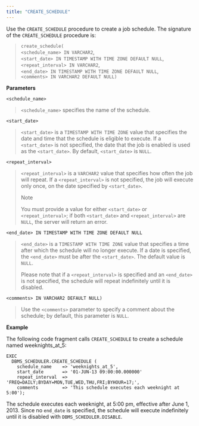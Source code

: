 ```yaml
---
title: "CREATE_SCHEDULE"
---
```


Use the `CREATE_SCHEDULE` procedure to create a job schedule. The signature of the `CREATE_SCHEDULE` procedure is:

> `create_schedule(`  
> `<schedule_name> IN VARCHAR2`,  
> `<start_date> IN TIMESTAMP WITH TIME ZONE DEFAULT NULL`,  
> `<repeat_interval> IN VARCHAR2`,  
> `<end_date> IN TIMESTAMP WITH TIME ZONE DEFAULT NULL`,  
> `<comments> IN VARCHAR2 DEFAULT NULL)`

**Parameters**

`<schedule_name>`

> `<schedule_name>` specifies the name of the schedule.

`<start_date>`

> `<start_date>` is a `TIMESTAMP WITH TIME ZONE` value that specifies the date and time that the schedule is eligible to execute. If a `<start_date>` is not specified, the date that the job is enabled is used as the `<start_date>`. By default, `<start_date>` is `NULL`.

`<repeat_interval>`

> `<repeat_interval>` is a `VARCHAR2` value that specifies how often the job will repeat. If a `<repeat_interval>` is not specified, the job will execute only once, on the date specified by `<start_date>`.
> 
> <div class="note">
> 
> <div class="title">
> 
> Note
> 
> </div>
> 
> You must provide a value for either `<start_date>` or `<repeat_interval>`; if both `<start_date>` and `<repeat_interval>` are `NULL`, the server will return an error.
> 
> </div>

`<end_date> IN TIMESTAMP WITH TIME ZONE DEFAULT NULL`

> `<end_date>` is a `TIMESTAMP WITH TIME ZONE` value that specifies a time after which the schedule will no longer execute. If a date is specified, the `<end_date>` must be after the `<start_date>`. The default value is `NULL`.
> 
> Please note that if a `<repeat_interval>` is specified and an `<end_date>` is not specified, the schedule will repeat indefinitely until it is disabled.

`<comments> IN VARCHAR2 DEFAULT NULL)`

> Use the `<comments>` parameter to specify a comment about the schedule; by default, this parameter is `NULL`.

**Example**

The following code fragment calls `CREATE_SCHEDULE` to create a schedule named weeknights_at_5:

``` text
EXEC
  DBMS_SCHEDULER.CREATE_SCHEDULE (
    schedule_name    => 'weeknights_at_5',
    start_date       => '01-JUN-13 09:00:00.000000'
    repeat_interval  => 'FREQ=DAILY;BYDAY=MON,TUE,WED,THU,FRI;BYHOUR=17;',
    comments         => 'This schedule executes each weeknight at 5:00');
```

The schedule executes each weeknight, at 5:00 pm, effective after June 1, 2013. Since no `end_date` is specified, the schedule will execute indefinitely until it is disabled with `DBMS_SCHEDULER.DISABLE`.
